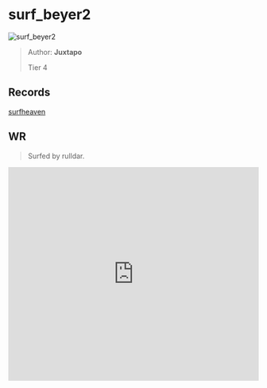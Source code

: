 
# surf_beyer2

![surf_beyer2](https://raw.githubusercontent.com/Sayt123/SurfMapPics/Maps-and-bonuses/csgo/surf_beyer2.jpg)

> Author: **Juxtapo**
>
> Tier 4

## Records

[surfheaven](https://surfheaven.eu/map/surf_beyer2)

## WR

> Surfed by rulldar.

<iframe
width="100%"
height="430"
src="https://www.youtube.com/embed/wWj4ld74fzI"
frameborder="0"
allow="accelerometer; autoplay; clipboard-write; encrypted-media; gyroscope; picture-in-picture"
allowFullScreen
/>

```md

[Surf Timer] - rully finished in 01:21:72 (WR -00:00:37). Improving by 00:00:44
[Surf Timer] - rully beat the map record! Rank: 1/997


```
                
